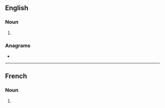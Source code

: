 ==English==

===Noun===
{{head|en|noun plural form}}

# {{plural of|nutriment|lang=en}}

===Anagrams===
* {{anagrams|en|a=eimnnrsttu|instrument}}

----

==French==

===Noun===
{{head|fr|noun plural form|g=m}}

# {{plural of|nutriment|lang=fr}}